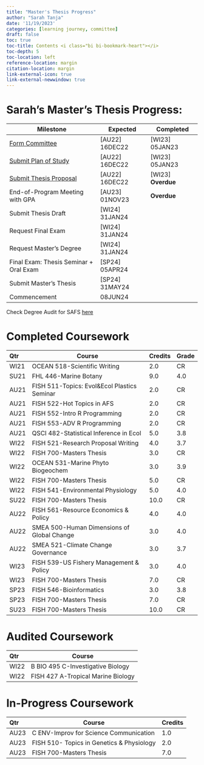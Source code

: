 ```yaml
---
title: "Master's Thesis Progress"
author: "Sarah Tanja"
date: '11/19/2023'
categories: [learning journey, committee]
draft: false
toc: true
toc-title: Contents <i class="bi bi-bookmark-heart"></i>
toc-depth: 5
toc-location: left
reference-location: margin
citation-location: margin
link-external-icon: true
link-external-newwindow: true
---
```


# Sarah's Master's Thesis Progress:

| Milestone                                                                                                                     | Expected         | Completed            |
|----------------------------------|-------------------|-------------------|
| [Form Committee](https://docs.google.com/forms/d/e/1FAIpQLSdMCg96RoRiT4yEIAMorzOPT6GqDYFRQcPp0Ttr0D22idJqYg/viewform)         | \[AU22\] 16DEC22 | \[WI23\] 05JAN23     |
| [Submit Plan of Study](https://forms.gle/15siYRGdHKr5dX2B7)                                                                   | \[AU22\] 16DEC22 | \[WI23\] 05JAN23     |
| [Submit Thesis Proposal](https://docs.google.com/forms/d/e/1FAIpQLScL5Tp4GOxGUTxV2c1-kXW0orPTZEfuFeGtMF4eoJ9LHC9mcw/viewform) | \[AU22\] 16DEC22 | \[WI23\] **Overdue** |
| End-of-Program Meeting with GPA                                                                                               | \[AU23\] 01NOV23 | **Overdue**          |
| Submit Thesis Draft                                                                                                           | \[WI24\] 31JAN24 |                      |
| Request Final Exam                                                                                                            | \[WI24\] 31JAN24 |                      |
| Request Master's Degree                                                                                                       | \[WI24\] 31JAN24 |                      |
| Final Exam: Thesis Seminar + Oral Exam                                                                                        | \[SP24\] 05APR24 |                      |
| Submit Master's Thesis                                                                                                        | \[SP24\] 31MAY24 |                      |
| Commencement                                                                                                                  | 08JUN24          |                      |

Check Degree Audit for SAFS [here](https://myplan.uw.edu/audit/#/degree?states=N4Ig7gDgziBcLADrgJYDsAmB7MAJApigOYAWALsrAMxUCctANMmOtmAApZQpkpZqUAjAFYALAF8Q4oA)

# Completed Coursework

::: {.callout-tip appearance="minimal" icon="false"}
| Qtr  | Course                                      | Credits | Grade |
|:-----|---------------------------------------------|---------|-------|
| WI21 | OCEAN 518-Scientific Writing                | 2.0     | CR    |
| SU21 | FHL 446-Marine Botany                       | 9.0     | 4.0   |
| AU21 | FISH 511-Topics: Evol&Ecol Plastics Seminar | 2.0     | CR    |
| AU21 | FISH 522-Hot Topics in AFS                  | 2.0     | CR    |
| AU21 | FISH 552-Intro R Programming                | 2.0     | CR    |
| AU21 | FISH 553-ADV R Programming                  | 2.0     | CR    |
| AU21 | QSCI 482-Statistical Inference in Ecol      | 5.0     | 3.8   |
| WI22 | FISH 521-Research Proposal Writing          | 4.0     | 3.7   |
| WI22 | FISH 700-Masters Thesis                     | 3.0     | CR    |
| WI22 | OCEAN 531-Marine Phyto Biogeochem           | 3.0     | 3.9   |
| WI22 | FISH 700-Masters Thesis                     | 5.0     | CR    |
| WI22 | FISH 541-Environmental Physiology           | 5.0     | 4.0   |
| SU22 | FISH 700-Masters Thesis                     | 10.0    | CR    |
| AU22 | FISH 561-Resource Economics & Policy        | 4.0     | 4.0   |
| AU22 | SMEA 500-Human Dimensions of Global Change  | 3.0     | 4.0   |
| AU22 | SMEA 521-Climate Change Governance          | 3.0     | 3.7   |
| WI23 | FISH 539-US Fishery Management & Policy     | 3.0     | 4.0   |
| WI23 | FISH 700-Masters Thesis                     | 7.0     | CR    |
| SP23 | FISH 546-Bioinformatics                     | 3.0     | 3.8   |
| SP23 | FISH 700-Masters Thesis                     | 7.0     | CR    |
| SU23 | FISH 700-Masters Thesis                     | 10.0    | CR    |
:::

# Audited Coursework

::: {.callout-important appearance="minimal" icon="false"}
| Qtr  | Course                             |
|:-----|------------------------------------|
| WI22 | B BIO 495 C-Investigative Biology  |
| WI22 | FISH 427 A-Tropical Marine Biology |
:::

# In-Progress Coursework

::: {.callout-important appearance="minimal" icon="false"}
| Qtr  | Course                                    | Credits |
|:-----|-------------------------------------------|---------|
| AU23 | C ENV-Improv for Science Communication    | 1.0     |
| AU23 | FISH 510- Topics in Genetics & Physiology | 2.0     |
| AU23 | FISH 700-Masters Thesis                   | 7.0     |
:::
